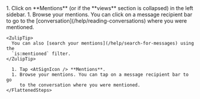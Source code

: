 
<Tabs>
  <TabItem label="Desktop/Web">
    <Steps>
      1. Click on <AtSignIcon /> **Mentions**
         (or <AtSignIcon /> if the **views**
         section is collapsed) in the left sidebar.
      1. Browse your mentions. You can click on a message recipient bar to go
         to the [conversation](/help/reading-conversations) where you were mentioned.
    </Steps>

    <ZulipTip>
      You can also [search your mentions](/help/search-for-messages) using the
      `is:mentioned` filter.
    </ZulipTip>
  </TabItem>

  <TabItem label="Mobile">
    <FlattenedSteps>
      <MobileMenu />

      1. Tap <AtSignIcon /> **Mentions**.
      1. Browse your mentions. You can tap on a message recipient bar to go
         to the conversation where you were mentioned.
    </FlattenedSteps>
  </TabItem>
</Tabs>
